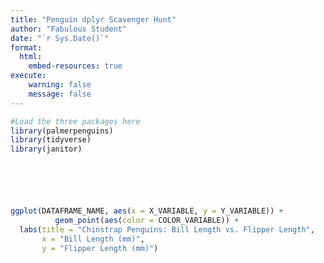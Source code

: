 ```yaml
---
title: "Penguin dplyr Scavenger Hunt"
author: "Fabulous Student"
date: "`r Sys.Date()`"
format:
  html:
    embed-resources: true
execute:
    warning: false
    message: false
---
```


<!-- 1. Add all your names to the Author YAML block above. -->
<!-- NOTE: After you complete each cell, run it! (Run cell play button near upper left of each cell.). -->

<!-- 2. Now, in the code cell below, please load {palmerpenguins}, {tidyverse}, and {janitor} pkgs. -->
<!-- NOTE: You will likely need to first install {palmerpenguins} and {janitor} in your console (if you don't have them installed). To do this, it is `install.packages("palmerpenguins")`. After installed, then you should be able to load them without error in your "packages" code cell below.-->

```r
#Load the three packages here
library(palmerpenguins)
library(tidyverse)
library(janitor)
```

<!-- 3. Now, run the code cell above using the "Run Cell" play button in the upper left. -->

<!-- 4. Run the code cell below to assign the penguins data set in {palmerpenguins} to an object called `penguins` and then use `janitor::clean_names()` to clean up the variable names. -->

```r

```

<!-- 5. Now, let's look at the first few entries in the penguins dataset to see what we're working with. Use `head()` to look at the first 5 rows. -->

```r

```

<!-- 6. For this exercise, we are only interested in the "Chinstrap" species of penguin. Use a base R pipe and filter to isolate only the Chinstrap penguin data. Assign this new subset to object "chinstrap". -->

```r

```

<!-- 7. Now that we only have the Chinstrap data, we can further reduce the size of the data set we are working with. Use `select()` to keep only the following variables: species, bill_length_mm, flipper_length_mm, and sex. Again, assign it to chinstrap. Yes! We're overwriting the object because we aren't going to use the other variables in the rest of this exercise.-->

```r

```

<!-- 8. Although it's useful that the variable names give the units, that doesn't look nice in a graph. There will be other ways to label our units. Use `rename()` to change `bill_length_mm` to `bill_length` and `flipper_length_mm` to `flipper_length`. Assign it to "chinstrap"-->

```r

```

<!-- 9. Now we are ready to plot! Using the ggplot code below, feed the code:
a. the name of the dataframe/dataset (likely chinstrap),
b. x variable (bill_length),
c. y variable (flipper_length),
d. and tell it to set the color to sex. -->

```r
ggplot(DATAFRAME_NAME, aes(x = X_VARIABLE, y = Y_VARIABLE)) +
          geom_point(aes(color = COLOR_VARIABLE)) +
  labs(title = "Chinstrap Penguins: Bill Length vs. Flipper Length",
       x = "Bill Length (mm)",
       y = "Flipper Length (mm)")
```

<!-- 10. Run the code cell above using the "Run Cell" play button in the upper left. Your first ggplot visualization!-->

<!-- Render/preview your document and submit the resulting .html file to the in-class assignment in Canvas. Great job! -->